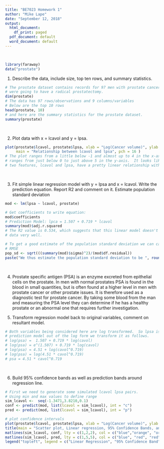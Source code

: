 ```yaml
---
title: "BE7023 Homework 1"
author: "Mike Lape"
date: "September 12, 2018"
output:
  html_document:
    df_print: paged
  pdf_document: default
  word_document: default
---
```

&nbsp;

```r
library(faraway)
data("prostate")
```

1.	Describe the data, include size, top ten rows, and summary statistics.
```r
# The prostate dataset contains records for 97 men with prostate cancer who 
# were going to have a radical prostatectomy. 
dim(prostate)
# The data has 97 rows/observations and 9 columns/variables
# Below are the top 10 rows
head(prostate, 10)
# and here are the summary statistics for the prostate dataset.
summary(prostate)
```

&nbsp;

2.   Plot data with x = lcavol and y = lpsa.
```r
plot(prostate$lcavol, prostate$lpsa, xlab = "Log(Cancer volume)", ylab = "Log(PSA)", 
     main = "Relationship between lcavol and lpsa", pch = 16 )
# The plot ranges from a little below -1 and almost up to 4 in the x-axis, and
# ranges from just below 0 to just above 5 in the y-axis.  It looks like these
# two features, lcavol and lpsa, have a pretty linear relationship with each other, but a linear fit will tell us how well they really correlate.
```

&nbsp;

3.  Fit simple linear regression model with y = lpsa and x = lcavol.
    Write the prediction equation.
    Report R2 and comment on it.
    Estimate population standard deviation
```r
mod <- lm(lpsa ~ lcavol, prostate)

# Get coefficients to write equation:
mod$coefficients
# Prediction Model: lpca = 1.507 + 0.719 * lcavol
summary(mod)$adj.r.squared
# The R2 value is 0.534, which suggests that this linear model doesn't fit the
# data very well.

# To get a good estimate of the population standard deviation we can calculate
# RMSE
pop_sd <- sqrt(((summary(mod)$sigma)^2)/(mod$df.residual))
paste("We thus estimate the population standard deviation to be ", round(pop_sd,3))
```

&nbsp;

4.  Prostate specific antigen (PSA) is an enzyme excreted from epithelial cells on
    the prostate.  In men with normal prostates PSA is found in the blood in small 
    quantities, but is often found at a higher level in men with prostate cancer or other
    prostate issues.  It is therefore used as a diagnostic test for prostate cancer.
    By taking some blood from the man and measuring the PSA level they can determine
    if he has a healthy prostate or an abnormal one that requires further investigation.
&nbsp;

5.  Transform regression model back to original variables, comment on resultant model.
```r
# Both variables being considered here are log transformed.  So lpsa is really log(psa), while lcavol is log(cavol).  To get the
# prediction model out of the log form we transform it as follows.
# log(psa) =  1.507 + 0.719 * log(cavol)
# log(psa) = e^(1.507) + 0.719 * log(cavol)
# log(psa) = 4.51 + log(cavol^0.719)
# log(psa) = log(4.51 * cavol^0.719)
# psa = 4.51 * cavol^0.719

```

&nbsp;

6.  Build 95% confidence bands as well as prediction bands around regression line.
```r
# First we need to generate some simulated lcavol lpsa pairs.
# Using min and max values to define range
sim_lcavol <-  seq(-1.3471,3.8210,0.1)
conf <- predict(mod, list(lcavol = sim_lcavol), int = "c")
pred <- predict(mod, list(lcavol = sim_lcavol), int = "p")

# plot confidence intervals
plot(prostate$lcavol, prostate$lpsa, xlab = "Log(Cancer volume)", ylab = "Log(PSA)", lwd = 1)
title(main = "Scatter plot, Linear regression, 95% Confidence Bands, and 95% Prediction Bands")
matlines(sim_lcavol, conf, lty = c(1,2,2), col = c("blue","orange", "orange"), lwd = 4)
matlines(sim_lcavol, pred, lty = c(1,5,5), col = c("blue", "red", "red"), lwd = 4)
legend("topleft", legend = c("Linear Regression", "95% Confidence Band", "95% Prediction Band"), lty = c(1,2,5), lwd = 2, col = c("blue", "orange", "red"))

```


